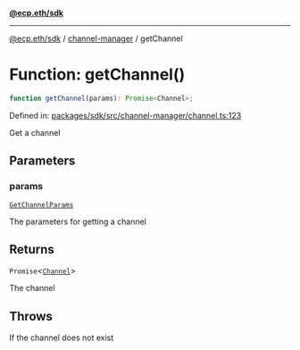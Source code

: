 [**@ecp.eth/sdk**](../../index.mdx)

***

[@ecp.eth/sdk](/sdk-reference/index.mdx) / [channel-manager](/sdk-reference/channel-manager/index.mdx) / getChannel

# Function: getChannel()

```ts
function getChannel(params): Promise<Channel>;
```

Defined in: [packages/sdk/src/channel-manager/channel.ts:123](https://github.com/ecp-eth/comments-monorepo/blob/main/packages/sdk/src/channel-manager/channel.ts#L123)

Get a channel

## Parameters

### params

[`GetChannelParams`](/sdk-reference/channel-manager/type-aliases/GetChannelParams.mdx)

The parameters for getting a channel

## Returns

`Promise`\<[`Channel`](/sdk-reference/channel-manager/types/type-aliases/Channel.mdx)\>

The channel

## Throws

If the channel does not exist
